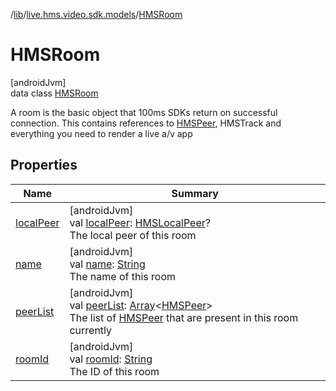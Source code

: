 /[lib](/api-reference/android/v2/home/content)/[live.hms.video.sdk.models](../index)/[HMSRoom](index)

# HMSRoom

[androidJvm]\
data class [HMSRoom](index)

A room is the basic object that 100ms SDKs return on successful connection. This contains references to [HMSPeer](../-h-m-s-peer/index), HMSTrack and everything you need to render a live a/v app

## Properties

| Name                    | Summary                                                                                                                                                                                                                                               |
| ----------------------- | ----------------------------------------------------------------------------------------------------------------------------------------------------------------------------------------------------------------------------------------------------- |
| [localPeer](local-peer) | [androidJvm]<br />val [localPeer](local-peer): [HMSLocalPeer](../-h-m-s-local-peer/index)?<br />The local peer of this room                                                                                                                           |
| [name](name)            | [androidJvm]<br />val [name](name): [String](https://kotlinlang.org/api/latest/jvm/stdlib/kotlin/-string/index.html)<br />The name of this room                                                                                                       |
| [peerList](peer-list)   | [androidJvm]<br />val [peerList](peer-list): [Array](https://kotlinlang.org/api/latest/jvm/stdlib/kotlin/-array/index.html)<[HMSPeer](../-h-m-s-peer/index)><br />The list of [HMSPeer](../-h-m-s-peer/index) that are present in this room currently |
| [roomId](room-id)       | [androidJvm]<br />val [roomId](room-id): [String](https://kotlinlang.org/api/latest/jvm/stdlib/kotlin/-string/index.html)<br />The ID of this room                                                                                                    |
